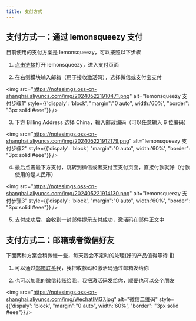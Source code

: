 ```yaml
---
title: 支付方式
---
```


## 支付方式一：通过 lemonsqueezy 支付

目前使用的支付方案是 lemonsqueezy，可以按照以下步骤

1. [点击链接](https://jike-export.lemonsqueezy.com/buy/702040dd-c006-464e-9cf3-2e200380d228)打开 lemonsqueezy，进入支付页面

2. 在右侧模块输入邮箱（用于接收激活码），选择微信或支付宝支付

<img src="https://notesimgs.oss-cn-shanghai.aliyuncs.com/img/202405221910471.png" alt="lemonsqueezy 支付步骤1" style={{'dispaly': 'block', "margin":"0 auto", width:'60%', "border": "3px solid #eee"}} />

3. 下方 Billing Address 选择 China，输入邮政编码（可以任意输入 6 位编码）

<img src="https://notesimgs.oss-cn-shanghai.aliyuncs.com/img/202405221912179.png" alt="lemonsqueezy 支付步骤2" style={{'dispaly': 'block', "margin":"0 auto", width:'60%', "border": "3px solid #eee"}} />

4. 最后点击最下方支付，跳转到微信或者支付宝支付页面，直接付款就好（付款使用的是人民币）

<img src="https://notesimgs.oss-cn-shanghai.aliyuncs.com/img/202405221914130.png" alt="lemonsqueezy 支付步骤3" style={{'dispaly': 'block', "margin":"0 auto", width:'60%', "border": "3px solid #eee"}} />

5. 支付成功后，会收到一封邮件提示支付成功，激活码在邮件正文中


## 支付方式二：邮箱或者微信好友

下面两种方案会稍微慢一些，每天我会不定时的处理(好的产品值得等待 🐶)

1. 可以通过[邮箱联系](mailto:wujieli0207@outlook.com)我，我把收款码和激活码通过邮箱发给你

2. 也可以加我的微信转账给我，我把激活码发给你，顺便也可以交个朋友

<img src="https://notesimgs.oss-cn-shanghai.aliyuncs.com/img/WechatIMG7.jpg" alt="微信二维码" style={{'dispaly': 'block', "margin":"0 auto", width:'60%', "border": "3px solid #eee"}} />

